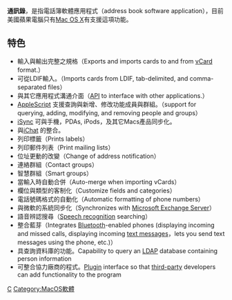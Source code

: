 {{Infobox Software
| name = 通訊錄
| name_ol = Address Book
| logo = 
| screenshot = [[File:Address_Book_Screenshot_zh-TW.png|230px]]
| caption = 通訊錄的螢幕擷圖
| developer = [[蘋果公司|蘋果公司]]
| operating system = [[Mac_OS_X|Mac OS X]]
| platform = 
| latest release version = 5.0 (862)
| latest release date = 2009年8月28日
| genre = 通訊錄軟體
| license = [[專有軟體|專有軟體]]
| website = [http://www.apple.com/tw/macosx/features/300.html#addressbook www.apple.com/…/#addressbook]
}}
'''通訊錄'''，是指電話簿軟體應用程式（address book software application），目前美國蘋果電腦只有[[Mac_OS_X|Mac OS X]]有支援這項功能。

==特色==
*輸入與輸出完整之規格（Exports and imports cards to and from [[vCard|vCard]] format.）
*可從LDIF輸入。（Imports cards from LDIF, tab-delimited, and comma-separated files）
*與其它應用程式溝通介面（[[Application_Programming_Interface|API]] to interface with other applications.）
*[[AppleScript|AppleScript]] 支援查詢與新增、修改功能成員與群組。（support for querying, adding, modifying, and removing people and groups）
*[[iSync|iSync]] 可與手機，PDAs, iPods，及其它Macs產品同步化。
*與[[iChat|iChat]] 的整合。
*列印標籤（Prints labels）
*列印郵件列表（Print mailing lists）
*位址更動的改變（Change of address notification）
*連絡群組（Contact groups）
*智慧群組（Smart groups）
*當輸入時自動合併（Auto-merge when importing vCards）
*欄位與類型的客制化（Customize fields and categories）
*電話號碼格式的自動化（Automatic formatting of phone numbers）
*與微軟的系統同步化（Synchronizes with [[Microsoft_Exchange_Server|Microsoft Exchange Server]]）
*語音辨認搜尋（[[Speech_recognition|Speech recognition]] searching）
*整合藍芽（Integrates [[Bluetooth|Bluetooth]]-enabled phones (displaying incoming and missed calls, displaying incoming [[Short_message_service|text messages]]，lets you send text messages using the phone, etc.)）
*具查詢資料庫的功能。Capability to query an [[Lightweight_Directory_Access_Protocol|LDAP]] database containing person information
*可整合協力廠商的程式。[[Plugin|Plugin]] interface so that [[third-party|third-party]] developers can add functionality to the program

{{Mac OS X}}

[[Category:蘋果公司軟體|C]]
[[Category:MacOS軟體|Category:MacOS軟體]]